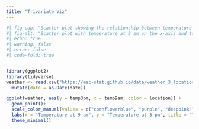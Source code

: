 ```yaml
---
title: "Trivariate Viz"
---
```




```r
#| fig-cap: "Scatter plot showing the relationship between temperature at 9 am and temperature at 3 pm.Created by Lucia Luo in 2025"
#| fig-alt: "Scatter plot with temperature at 9 am on the x-axis and temperature at 3 pm on the y-axis. Points are colored by different locations."
#| echo: true
#| warning: false
#| error: false
#| code-fold: true


library(ggplot2)
library(tidyverse)
weather <- read.csv("https://mac-stat.github.io/data/weather_3_locations.csv") |> 
  mutate(date = as.Date(date))  

ggplot(weather, aes(y = temp3pm, x = temp9am, color = location)) + 
  geom_point()+
  scale_color_manual(values = c("cornflowerblue", "purple", "deeppink"))+
  labs(x = "Temperature at 9 am", y = "Temperature at 3 pm", title = "Temperature at 9 am vs. 3 pm by Location", color= "Location")+
  theme_minimal()
```

